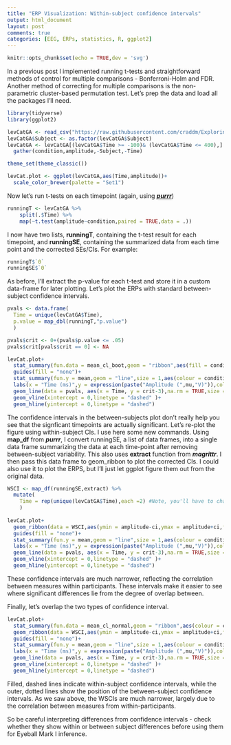 ```yaml
---
title: "ERP Visualization: Within-subject confidence intervals"
output: html_document
layout: post
comments: true
categories: [EEG, ERPs, statistics, R, ggplot2]
---
```


```r
knitr::opts_chunk$set(echo = TRUE,dev = 'svg')
```

In a previous post I implemented running t-tests and straightforward methods of control for multiple comparisons - Bonferroni-Holm and FDR. Another method of correcting for multiple comparisons is the non-parametric cluster-based permutation test. Let's prep the data and load all the packages I'll need.

```r
library(tidyverse)
library(ggplot2)

levCatGA <- read_csv("https://raw.githubusercontent.com/craddm/ExploringERPs/master/levCatObjNon.csv",col_names = c("Object", "Non-Object", "Time", "Subject"))
levCatGA$Subject <- as.factor(levCatGA$Subject)
levCatGA <- levCatGA[(levCatGA$Time >= -100)& (levCatGA$Time <= 400),] %>%
  gather(condition,amplitude,-Subject,-Time)

theme_set(theme_classic())

levCat.plot <- ggplot(levCatGA,aes(Time,amplitude))+
  scale_color_brewer(palette = "Set1")
```

Now let's run t-tests on each timepoint (again, using [***purrr***](../blog/2016/10/06/2016/10/06/ERP-Vis-Running-Tests)) 

```r
runningT <- levCatGA %>%
    split(.$Time) %>%
    map(~t.test(amplitude~condition,paired = TRUE,data = .))
```

I now have two lists, **runningT**, containing the t-test result for each timepoint, and **runningSE**, containing the summarized data from each time point and the corrected SEs/CIs. For example:

```r
runningT$`0`
runningSE$`0`
```

As before, I'll extract the p-value for each t-test and store it in a custom data-frame for later plotting. Let's plot the ERPs with standard between-subject confidence intervals.

```r

pvals <- data.frame(
  Time = unique(levCatGA$Time),
  p.value = map_dbl(runningT,"p.value")
  )

pvals$crit <- 0+(pvals$p.value <= .05)
pvals$crit[pvals$crit == 0] <- NA

levCat.plot+
  stat_summary(fun.data = mean_cl_boot,geom = "ribbon",aes(fill = condition,colour = condition),linetype = "dashed",alpha = 0.3)+
  guides(fill = "none")+
  stat_summary(fun.y = mean,geom = "line",size = 1,aes(colour = condition))+
  labs(x = "Time (ms)",y = expression(paste("Amplitude (",mu,"V)")),colour = "")+
  geom_line(data = pvals, aes(x = Time, y = crit-3),na.rm = TRUE,size = 2)+
  geom_vline(xintercept = 0,linetype = "dashed" )+
  geom_hline(yintercept = 0,linetype = "dashed")

```

The confidence intervals in the between-subjects plot don't really help you see that the signficant timepoints are actually significant. Let's re-plot the figure using within-subject CIs. I use here some new commands. Using **map_df** from ***purrr***, I convert runningSE, a list of data frames, into a single data frame summarizing the data at each time-point after removing between-subject variability. This also uses **extract** function from ***magrittr***. I then pass this data frame to geom_ribbon to plot the corrected CIs. I could also use it to plot the ERPS, but I'll just let ggplot figure them out from the original data.


```r

WSCI <- map_df(runningSE,extract) %>%
  mutate(
    Time = rep(unique(levCatGA$Time),each =2) #Note, you'll have to change 2 to match the number of conditions
    )
  
levCat.plot+
  geom_ribbon(data = WSCI,aes(ymin = amplitude-ci,ymax = amplitude+ci,fill = condition,colour = condition),linetype="dashed",alpha = 0.3)+
  guides(fill = "none")+
  stat_summary(fun.y = mean,geom = "line",size = 1,aes(colour = condition))+
  labs(x = "Time (ms)",y = expression(paste("Amplitude (",mu,"V)")),colour = "")+
  geom_line(data = pvals, aes(x = Time, y = crit-3),na.rm = TRUE,size = 2)+
  geom_vline(xintercept = 0,linetype = "dashed" )+
  geom_hline(yintercept = 0,linetype = "dashed")

```

These confidence intervals are much narrower, reflecting the correlation between measures within participants. These intervals make it easier to see where significant differences lie from the degree of overlap between. 

Finally, let's overlap the two types of confidence interval. 

```r
levCat.plot+
  stat_summary(fun.data = mean_cl_normal,geom = "ribbon",aes(colour = condition),fill = NA,linetype = "dotted",alpha = 0.3)+
  geom_ribbon(data = WSCI,aes(ymin = amplitude-ci,ymax = amplitude+ci,fill = condition,colour = condition),linetype="dashed",alpha = 0.3)+
  guides(fill = "none")+
  stat_summary(fun.y = mean,geom = "line",size = 1,aes(colour = condition))+
  labs(x = "Time (ms)",y = expression(paste("Amplitude (",mu,"V)")),colour = "")+
  geom_line(data = pvals, aes(x = Time, y = crit-3),na.rm = TRUE,size = 2)+
  geom_vline(xintercept = 0,linetype = "dashed" )+
  geom_hline(yintercept = 0,linetype = "dashed")

```

Filled, dashed lines indicate within-subject confidence intervals, while the outer, dotted lines show the position of the between-subject confidence intervals. As we saw above, the WSCIs are much narrower, largely due to the correlation between measures from within-participants.

So be careful interpreting differences from confidence intervals - check whether they show within or between subject differences before using them for Eyeball Mark I inference.